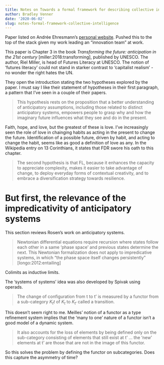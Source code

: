 ```yaml
---
title: Notes on Towards a formal framework for describing collective intelligence knowledge creation processes that ‘use-the-future’
author: Bradley Venner
date: '2020-06-02'
slug: notes-formal-framework-collective-intelligence
---
```


Paper listed on Andrée Ehresmann's [personal website](https://ehres.pagesperso-orange.fr/).  Pushed this to the top of the stack given my work leading an "innovation team" at work.  

This paper is Chapter 3 in the book *Transforming the future:  anticipation in the 21st century* [miller:2018:transforming], published by UNESCO.  The author, Riel Miller, is head of Futures Literacy at UNESCO.  The notion of 'futures literacy' could not stand in starker contrast to 'capitalist realism' - no wonder the right hates the UN.

They open the introduction stating the two hypotheses explored by the paper.  I must say I like their statement of hypotheses in their first paragraph, a pattern that I've seen in a couple of their papers.

> This hypothesis rests on the proposition that a better understanding of anticipatory assumptions, including those related to distinct anticipatory systems, empowers people to grasp why and how the imaginary future influences what they see and do in the present.

Faith, hope, and love, but the greatest of these is love.  I've increasingly seen the role of love in chainging habits as acting in the present to change the future.  Identification of a possible future, driven by habit, and acting to change the habit, seems like as good a definition of love as any.  In the Wikipedia entry on 13 Corinthians, it states that FDR swore his oath to this chapter.

> The second hypothesis is that FL, because it enhances the capacity to appreciate complexity, makes it easier to take advantage of change, to deploy everyday forms of contextual creativity, and to embrace a diversification strategy towards resilience.

# But first, the relevance of the impredicativity of anticipatory systems

This section reviews Rosen's work on anticipatory systems.

> Newtonian differential equations require recursion where states follow each other in a same 'phase space' and previous states determine the next.  This Newtonian formalization does not apply to impredicative systems, in which "the phase space itself changes persistently" [longo:2012:entailing]  

Colimits as inductive limits.

The 'systems of systems' idea was also developed by Spivak using operads.

> The change of configuration from t to t' is measured by a functor from a sub-category $K_tt$ of $K_t$ to $K_{t'}$ called a transition.

This doesn't seem right to me.  Meilles' notion of a functor as a type refinement system implies that the 'many to one' nature of a functor isn't a good model of a dynamic system.

> It also accounts for the loss of elements by being defined only on the sub-category consisting of elements that still exist at t' ... the 'new' elements at t' are those that are not in the image of this functor.

So this solves the problem by defining the functor on subcategories.  Does this capture the asymmetry of time?
